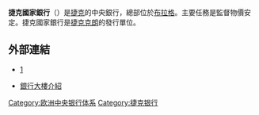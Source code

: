 {{expand|time=2015-01-16T15:44:06+00:00}}
{{unreferenced|time=2015-01-16T15:44:06+00:00}}
'''捷克國家銀行'''（{{lang-cs|Česká Národní Banka}}）是[[捷克|捷克]]的中央銀行，總部位於[[布拉格|布拉格]]。主要任務是監督物價安定。捷克國家銀行是[[捷克克朗|捷克克朗]]的發行單位。
==外部連結==
{{commons category|Česká národní banka}}
* {{cs icon}} {{en icon}} [http://www.cnb.cz/官方網站]{{dead link|date=2018年3月 |bot=InternetArchiveBot |fix-attempted=yes }}
* {{en icon}} [https://web.archive.org/web/20120304150412/http://www.prague-wiki.com/wiki/Czech_National_Bank 銀行大樓介紹]

{{Central banks}}
{{歐盟成員國中央銀行}}
{{欧洲题目|中央银行}}
{{Authority control}}

[[Category:欧洲中央银行体系|Category:欧洲中央银行体系]]
[[Category:捷克银行|Category:捷克银行]]